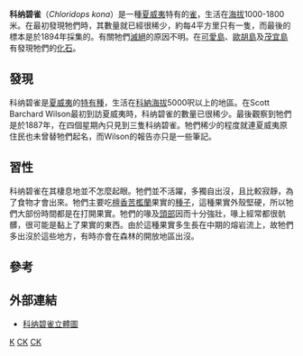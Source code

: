 {{Speciesbox 
| taxon = Chloridops kona
| status = EX
| status_system = iucn3.1
| status_ref = <ref name=IUCN>{{IUCN2006|assessors=BirdLife International|year=2004|id=4714|title=Chloridops kona|downloaded=2007-07-10}}</ref>
| image = Chloridops kona.jpg
| binomial_authority = ([[Scott_Barchard_Wilson|Wilson,SB]], 1888)
| synonyms =
* ''Psittirostra kona''
}}

'''科纳碧雀'''（''Chloridops kona''）是一種[[夏威夷|夏威夷]]特有的[[雀|雀]]，生活在[[海拔|海拔]]1000-1800米。在最初發現牠們時，其數量就已經很稀少，約每4平方里只有一隻，而最後的標本是於1894年採集的。有關牠們[[滅絕|滅絕]]的原因不明。在[[可愛島|可愛島]]、[[歐胡島|歐胡島]]及[[茂宜島|茂宜島]]有發現牠們的[[化石|化石]]。

== 發現 ==
科纳碧雀是[[夏威夷|夏威夷]]的[[特有種|特有種]]，生活在[[科納|科納]][[海拔|海拔]]5000呎以上的地區。在Scott Barchard Wilson最初到訪夏威夷時，科纳碧雀的數量已很稀少。最後觀察到牠們是於1887年，在四個星期內只見到三隻科纳碧雀。牠們稀少的程度就連夏威夷原住民也未曾替牠們起名，而Wilson的報告亦只是一些筆記。

== 習性 ==
科纳碧雀在其棲息地並不怎麼起眼。牠們並不活躍，多獨自出沒，且比較寂靜，為了食物才會出來。牠們主要吃[[檀香苦檻蘭|檀香苦檻蘭]]果實的[[種子|種子]]，這種果實外殼堅硬，所以牠們大部份時間都是在打開果實。牠們的喙及[[頭部|頭部]]因而十分強壯，喙上經常都很骯髒，很可能是黏上了果實的東西。由於這種果實多生長在中期的熔岩流上，故牠們多出沒於這些地方，有時亦會在森林的開放地區出沒。

== 參考 ==
{{reflist}}

== 外部連結 ==
* [http://nlbif.eti.uva.nl/naturalis/detail?lang=uk&id=4 科纳碧雀立體圖]

{{Taxonbar}}
[[Category:1888年描述的鸟类|K]]
[[Category:IUCN紅色名錄絕滅物種|CK]]
[[Category:雀科|CK]]